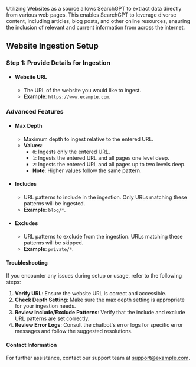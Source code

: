 Utilizing Websites as a source allows SearchGPT to extract data directly from various web pages. This enables SearchGPT to leverage diverse content, including articles, blog posts, and other online resources, ensuring the inclusion of relevant and current information from across the internet.

## Website Ingestion Setup

### Step 1: Provide Details for Ingestion

- #### Website URL
   - The URL of the website you would like to ingest.
   - **Example**: `https://www.example.com`.

### Advanced Features
- #### Max Depth
   - Maximum depth to ingest relative to the entered URL.
   - **Values**: 
     - `0`: Ingests only the entered URL.
     - `1`: Ingests the entered URL and all pages one level deep.
     - `2`: Ingests the entered URL and all pages up to two levels deep.
     - **Note**: Higher values follow the same pattern.

- #### Includes
   - URL patterns to include in the ingestion. Only URLs matching these patterns will be ingested.
   - **Example**: `blog/*`.

- #### Excludes
   - URL patterns to exclude from the ingestion. URLs matching these patterns will be skipped.
   - **Example**: `private/*`.


#### Troubleshooting
If you encounter any issues during setup or usage, refer to the following steps:

1. **Verify URL**: Ensure the website URL is correct and accessible.
2. **Check Depth Setting**: Make sure the max depth setting is appropriate for your ingestion needs.
3. **Review Include/Exclude Patterns**: Verify that the include and exclude URL patterns are set correctly.
4. **Review Error Logs**: Consult the chatbot's error logs for specific error messages and follow the suggested resolutions.


#### Contact Information
For further assistance, contact our support team at [support@example.com](mailto:team@nextai.co.in).
